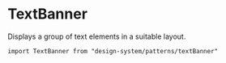 

<Meta of={Stories} />

# TextBanner

Displays a group of text elements in a suitable layout.

`import TextBanner from "design-system/patterns/textBanner"`

<Canvas of={Stories.Overview} />

<ArgTypes />
